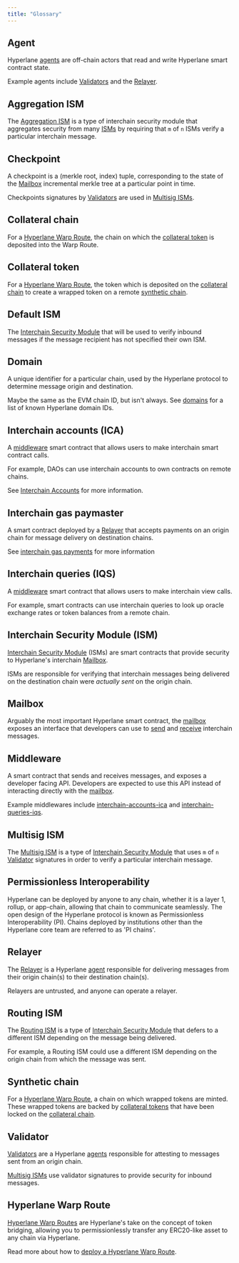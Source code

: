 ```yaml
---
title: "Glossary"
---
```


## Agent

Hyperlane [agents](/docs/protocol/agents) are off-chain actors that read and write Hyperlane smart contract state.

Example agents include [Validators](/docs/protocol/agents/validators) and the [Relayer](/docs/protocol/agents/relayer).

## Aggregation ISM

The [Aggregation ISM](/docs/protocol/ISM/standard-ISMs/aggregation-ISM) is a type of interchain security module that aggregates security from many [ISMs](/docs/resources/glossary#interchain-security-module) by requiring that `m` of `n` ISMs verify a particular interchain message.

## Checkpoint

A checkpoint is a (merkle root, index) tuple, corresponding to the state of the [Mailbox](/docs/resources/glossary#mailbox) incremental merkle tree at a particular point in time.

Checkpoints signatures by [Validators](/docs/resources/glossary#validator) are used in [Multisig ISMs](/docs/resources/glossary#multisig-ism).

## Collateral chain

For a [Hyperlane Warp Route](/docs/resources/glossary#warp-route), the chain on which the [collateral token](/docs/resources/glossary#collateral-token) is deposited into the Warp Route.

## Collateral token

For a [Hyperlane Warp Route](/docs/resources/glossary#warp-route), the token which is deposited on the [collateral chain](/docs/resources/glossary#collateral-chain) to create a wrapped token on a remote [synthetic chain](/docs/resources/glossary#synthetic-chain).

## Default ISM

The [Interchain Security Module](/docs/resources/glossary#interchain-security-module) that will be used to verify inbound messages if the message recipient has not specified their own ISM.

## Domain

A unique identifier for a particular chain, used by the Hyperlane protocol to determine message origin and destination.

Maybe the same as the EVM chain ID, but isn't always. See [domains](/docs/reference/domains/) for a list of known Hyperlane domain IDs.

## Interchain accounts (ICA)

A [middleware](/docs/resources/glossary#middleware) smart contract that allows users to make interchain smart contract calls.

For example, DAOs can use interchain accounts to own contracts on remote chains.

See [Interchain Accounts](/docs/applications/interchain-account) for more information.

## Interchain gas paymaster

A smart contract deployed by a [Relayer](/docs/resources/glossary#relayer) that accepts payments on an origin chain for message delivery on destination chains.

See [interchain gas payments](/docs/protocol/core/interchain-gas-payment) for more information

## Interchain queries (IQS)

A [middleware](/docs/resources/glossary#middleware) smart contract that allows users to make interchain view calls.

For example, smart contracts can use interchain queries to look up oracle exchange rates or token balances from a remote chain.

## Interchain Security Module (ISM)[​](#interchain-security-module-ism "Direct link to Interchain Security Module (ISM)")

[Interchain Security Module](/docs/protocol/ISM/modular-security) (ISMs) are smart contracts that provide security to Hyperlane's interchain [Mailbox](/docs/protocol/core/mailbox).

ISMs are responsible for verifying that interchain messages being delivered on the destination chain were _actually sent_ on the origin chain.

## Mailbox

Arguably the most important Hyperlane smart contract, the [mailbox](/docs/protocol/core/interchain-gas-payment) exposes an interface that developers can use to [send](/docs/reference/messaging/send) and [receive](/docs/reference/messaging/receive) interchain messages.

## Middleware[​](#middleware "Direct link to Middleware")

A smart contract that sends and receives messages, and exposes a developer facing API. Developers are expected to use this API instead of interacting directly with the [mailbox](/docs/resources/glossary#mailbox).

Example middlewares include [interchain-accounts-ica](/docs/resources/glossary#interchain-accounts-ica) and [interchain-queries-iqs](/docs/resources/glossary#interchain-queries-iqs).

## Multisig ISM

The [Multisig ISM](/docs/protocol/ISM/standard-ISMs/multisig-ISM) is a type of [Interchain Security Module](/docs/resources/glossary#interchain-security-module) that uses `m` of `n` [Validator](/docs/resources/glossary#validator) signatures in order to verify a particular interchain message.

## Permissionless Interoperability[​](#permissionless-interoperability "Direct link to Permissionless Interoperability")

Hyperlane can be deployed by anyone to any chain, whether it is a layer 1, rollup, or app-chain, allowing that chain to communicate seamlessly. The open design of the Hyperlane protocol is known as Permissionless Interoperability (PI). Chains deployed by institutions other than the Hyperlane core team are referred to as 'PI chains'.

## Relayer

The [Relayer](/docs/protocol/agents/relayer) is a Hyperlane [agent](/docs/resources/glossary#agent) responsible for delivering messages from their origin chain(s) to their destination chain(s).

Relayers are untrusted, and anyone can operate a relayer.

## Routing ISM

The [Routing ISM](/docs/protocol/ISM/standard-ISMs/routing-ISM) is a type of [Interchain Security Module](/docs/resources/glossary#interchain-security-module) that defers to a different ISM depending on the message being delivered.

For example, a Routing ISM could use a different ISM depending on the origin chain from which the message was sent.

## Synthetic chain

For a [Hyperlane Warp Route](/docs/resources/glossary#warp-route), a chain on which wrapped tokens are minted. These wrapped tokens are backed by [collateral tokens](/docs/resources/glossary#collateral-token) that have been locked on the [collateral chain](/docs/resources/glossary#collateral-chain).

## Validator

[Validators](/docs/protocol/agents/validators) are a Hyperlane [agents](/docs/resources/glossary#agent) responsible for attesting to messages sent from an origin chain.

[Multisig ISMs](/docs/resources/glossary#multisig-ism) use validator signatures to provide security for inbound messages.

## Hyperlane Warp Route

[Hyperlane Warp Routes](/docs/applications/warp-routes/overview) are Hyperlane's take on the concept of token bridging, allowing you to permissionlessly transfer any ERC20-like asset to any chain via Hyperlane.

Read more about how to [deploy a Hyperlane Warp Route](/docs/guides/quickstart/deploy-warp-route).

